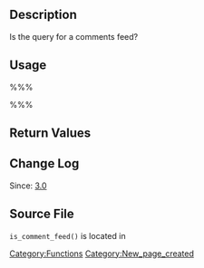 == Description ==

Is the query for a comments feed?

== Usage ==

%%%<?php is_comment_feed(); ?>%%%

== Return Values ==

{{Return||bool|}}

== Change Log ==

Since: [[Version 3.0|3.0]]

== Source File ==

<tt>is_comment_feed()</tt> is located in {{Trac|wp-includes/query.php}}

[[Category:Functions]]

[[Category:New_page_created]]